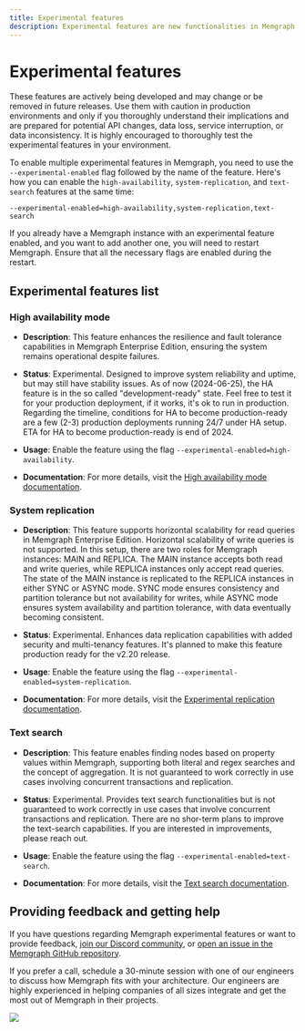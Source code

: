 ```yaml
---
title: Experimental features
description: Experimental features are new functionalities in Memgraph that carry some risk. They are still in development and may have stability issues. In case of any challenges, get in touch with your support representative for quick help.
---
```



# Experimental features

These features are actively being developed and may change or be removed in
future releases. Use them with caution in production environments and only if
you thoroughly understand their implications and are prepared for potential API
changes, data loss, service interruption, or data inconsistency. It is highly
encouraged to thoroughly test the experimental features in your environment.

<Callout>

To enable multiple experimental features in Memgraph, you need to use the
`--experimental-enabled` flag followed by the name of the feature. Here's how
you can enable the `high-availability`, `system-replication`, and `text-search`
features at the same time:

`--experimental-enabled=high-availability,system-replication,text-search`

If you already have a Memgraph instance with an experimental feature enabled,
and you want to add another one, you will need to restart Memgraph. Ensure that
all the necessary flags are enabled during the restart.

</Callout>

## Experimental features list

### High availability mode
- **Description**: This feature enhances the resilience and fault tolerance capabilities in Memgraph Enterprise Edition, ensuring the system remains operational despite failures.
- **Status**: Experimental. Designed to improve system reliability and uptime, but may still have stability issues.
   As of now (2024-06-25), the HA feature is in the so called "development-ready" state.
   Feel free to test it for your production deployment, if it works, it's ok to run in production.
   Regarding the timeline, conditions for HA to become production-ready are a few (2-3) production deployments running 24/7 under HA setup.
   ETA for HA to become production-ready is end of 2024.

- **Usage**: Enable the feature using the flag `--experimental-enabled=high-availability`.
- **Documentation**: For more details, visit the [High availability mode documentation](/database-management/configuration).

### System replication
- **Description**: This feature supports horizontal scalability for read queries in Memgraph Enterprise Edition. Horizontal scalability of write queries is not supported. In this setup, there are two roles for Memgraph instances: MAIN and REPLICA. The MAIN instance accepts both read and write queries, while REPLICA instances only accept read queries. The state of the MAIN instance is replicated to the REPLICA instances in either SYNC or ASYNC mode. SYNC mode ensures consistency and partition tolerance but not availability for writes, while ASYNC mode ensures system availability and partition tolerance, with data eventually becoming consistent.
- **Status**: Experimental. Enhances data replication capabilities with added security and multi-tenancy features.
  It's planned to make this feature production ready for the v2.20 release.

- **Usage**: Enable the feature using the flag `--experimental-enabled=system-replication`.
- **Documentation**: For more details, visit the [Experimental replication documentation](/clustering/replication/experimental-replication).

### Text search
- **Description**: This feature enables finding nodes based on property values within Memgraph, supporting both literal and regex searches and the concept of aggregation. It is not guaranteed to work correctly in use cases involving concurrent transactions and replication.
- **Status**: Experimental. Provides text search functionalities but is not guaranteed to work correctly in use cases that involve concurrent transactions and replication.
  There are no shor-term plans to improve the text-search capabilities.
  If you are interested in improvements, please reach out.

- **Usage**: Enable the feature using the flag `--experimental-enabled=text-search`.
- **Documentation**: For more details, visit the [Text search documentation](/querying/text-search).

## Providing feedback and getting help

If you have questions regarding Memgraph experimental features or want to
provide feedback, [join our Discord community](https://www.discord.gg/memgraph),
or [open an issue in the Memgraph GitHub
repository](https://github.com/memgraph/memgraph/issues).

If you prefer a call, schedule a 30-minute session with one of our engineers to
discuss how Memgraph fits with your architecture. Our engineers are highly
experienced in helping companies of all sizes integrate and get the most out of
Memgraph in their projects.

![](/pages/getting-started/memgraph-office-hours.svg)

<Cards>
  <Card
    title="Book a call"
    href="https://memgraph.com/office-hours"
  />
</Cards>
